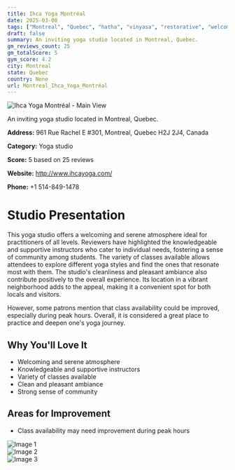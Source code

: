 ```yaml
---
title: Ihca Yoga Montréal
date: 2025-03-08
tags: ["Montreal", "Quebec", "hatha", "vinyasa", "restorative", "welcoming", "community-oriented", "Montreal"]  
draft: false
summary: An inviting yoga studio located in Montreal, Quebec.
gm_reviews_count: 25
gm_totalScore: 5
gym_score: 4.2
city: Montreal
state: Quebec
country: None
url: Montreal_Ihca_Yoga_Montréal
---
```


<div className="aspect-[16/9] relative my-8">
  <img 
    src="https://lh5.googleusercontent.com/p/AF1QipNGxPhGj_mdO5GDwDFrokXcZnbWvy5YlIONNNqZ=w1920-h1080-k-no"
    alt="Ihca Yoga Montréal - Main View"
    className="object-cover absolute inset-0 w-full h-full rounded-lg"
  />
</div>

An inviting yoga studio located in Montreal, Quebec.

**Address:** 961 Rue Rachel E #301, Montreal, Quebec H2J 2J4, Canada

**Category:** Yoga studio

**Score:** 5 based on 25 reviews

**Website:** http://www.ihcayoga.com/

**Phone:** +1 514-849-1478

# Studio Presentation

This yoga studio offers a welcoming and serene atmosphere ideal for practitioners of all levels. Reviewers have highlighted the knowledgeable and supportive instructors who cater to individual needs, fostering a sense of community among students. The variety of classes available allows attendees to explore different yoga styles and find the ones that resonate most with them. The studio's cleanliness and pleasant ambiance also contribute positively to the overall experience. Its location in a vibrant neighborhood adds to the appeal, making it a convenient spot for both locals and visitors.

However, some patrons mention that class availability could be improved, especially during peak hours. Overall, it is considered a great place to practice and deepen one's yoga journey.

## Why You'll Love It

- Welcoming and serene atmosphere
- Knowledgeable and supportive instructors
- Variety of classes available
- Clean and pleasant ambiance
- Strong sense of community

## Areas for Improvement

- Class availability may need improvement during peak hours

<div className="grid grid-cols-1 xl:grid-cols-2 gap-4 my-8">
<div className="aspect-[4/3] relative"><img src="https://streetviewpixels-pa.googleapis.com/v1/thumbnail?panoid=Qrfe74i-YnG6vnLek54-KA&cb_client=maps_sv.tactile.gps&w=203&h=100&yaw=316.62946&pitch=0&thumbfov=100" alt="Image 1" className="object-cover absolute inset-0 w-full h-full rounded-lg" /></div>
<div className="aspect-[4/3] relative"><img src="https://lh5.googleusercontent.com/p/AF1QipONmM0AEI9GQak5gRdw9m6sApfnZIAVjcyh4KY7=w1920-h1080-k-no" alt="Image 2" className="object-cover absolute inset-0 w-full h-full rounded-lg" /></div>
<div className="aspect-[4/3] relative"><img src="https://lh5.googleusercontent.com/p/AF1QipNGxPhGj_mdO5GDwDFrokXcZnbWvy5YlIONNNqZ=w1920-h1080-k-no" alt="Image 3" className="object-cover absolute inset-0 w-full h-full rounded-lg" /></div>
</div>
